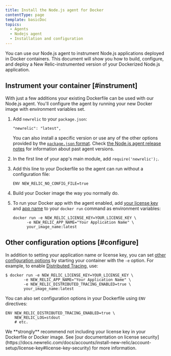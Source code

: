 ```yaml
---
title: Install the Node.js agent for Docker
contentType: page
template: basicDoc
topics:
  - Agents
  - Nodejs agent
  - Installation and configuration
---
```


You can use our Node.js agent to instrument Node.js applications deployed in Docker containers. This document will show you how to build, configure, and deploy a New Relic-instrumented version of your Dockerized Node.js application.

## Instrument your container [#instrument]

With just a few additions your existing Dockerfile can be used with our Node.js agent. You'll configure the agent by running your new Docker image with environment variables set.

1. Add `newrelic` to your `package.json`:

   ```
   "newrelic": "latest",
   ```

   You can also install a specific version or use any of the other options provided by the [`package.json` format](https://docs.npmjs.com/files/package.json#dependencies). Check [the Node.js agent release notes](https://docs.newrelic.com/docs/release-notes/agent-release-notes/nodejs-release-notes) for information about past agent versions.
2. In the first line of your app's main module, add `require('newrelic');`.
3. Add this line to your Dockerfile so the agent can run without a configuration file:

   ```
   ENV NEW_RELIC_NO_CONFIG_FILE=true
   ```
4. Build your Docker image the way you normally do.
5. To run your Docker app with the agent enabled, add [your license key](https://docs.newrelic.com/docs/accounts/install-new-relic/account-setup/license-key) and [app name](https://docs.newrelic.com/docs/agents/manage-apm-agents/app-naming/name-your-application) to your `docker run` command as environment variables:

   ```
   docker run -e NEW_RELIC_LICENSE_KEY=YOUR_LICENSE_KEY \
         -e NEW_RELIC_APP_NAME="Your Application Name" \
         your_image_name:latest
   ```

## Other configuration options [#configure]

In addition to setting your application name or license key, you can set [other configuration options](https://docs.newrelic.com/docs/agents/nodejs-agent/installation-configuration/nodejs-agent-configuration) by starting your container with the `-e` option. For example, to enable [Distributed Tracing](https://docs.newrelic.com/docs/understand-dependencies/distributed-tracing/get-started/introduction-distributed-tracing), use:

```
$ docker run -e NEW_RELIC_LICENSE_KEY=YOUR_LICENSE_KEY \
        -e NEW_RELIC_APP_NAME="Your Application Name" \
        -e NEW_RELIC_DISTRIBUTED_TRACING_ENABLED=true \
        your_image_name:latest
```

You can also set configuration options in your Dockerfile using `ENV` directives:

```
ENV NEW_RELIC_DISTRIBUTED_TRACING_ENABLED=true \
    NEW_RELIC_LOG=stdout
    # etc.
```

<Callout variant="important">
  We **strongly** recommend not including your license key in your Dockerfile or Docker image. See [our documentation on license security](https://docs.newrelic.com/docs/accounts/install-new-relic/account-setup/license-key#license-key-security) for more information.
</Callout>
